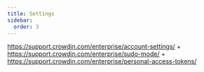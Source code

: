 ```yaml
---
title: Settings
sidebar:
  order: 3
---
```


https://support.crowdin.com/enterprise/account-settings/ + https://support.crowdin.com/enterprise/sudo-mode/ + https://support.crowdin.com/enterprise/personal-access-tokens/
